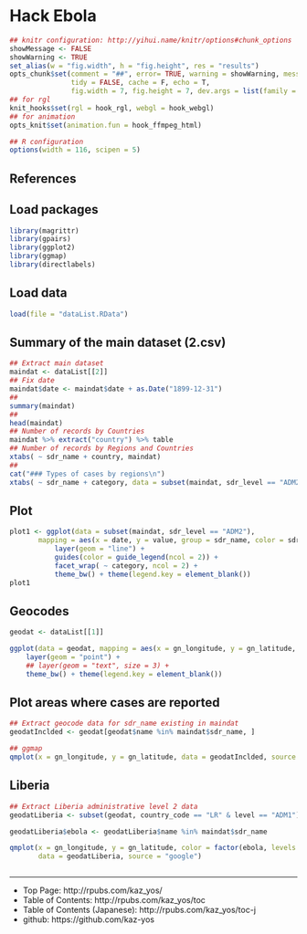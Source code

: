 Hack Ebola
==================
<!--
    ```
-->
```r
## knitr configuration: http://yihui.name/knitr/options#chunk_options
showMessage <- FALSE
showWarning <- TRUE
set_alias(w = "fig.width", h = "fig.height", res = "results")
opts_chunk$set(comment = "##", error= TRUE, warning = showWarning, message = showMessage,
               tidy = FALSE, cache = F, echo = T,
               fig.width = 7, fig.height = 7, dev.args = list(family = "sans"))
## for rgl
knit_hooks$set(rgl = hook_rgl, webgl = hook_webgl)
## for animation
opts_knit$set(animation.fun = hook_ffmpeg_html)

## R configuration
options(width = 116, scipen = 5)
```
<!--
    ``` ```
-->

References
--------------------

Load packages
--------------------
```r
library(magrittr)
library(gpairs)
library(ggplot2)
library(ggmap)
library(directlabels)

```

Load data
--------------------
```r
load(file = "dataList.RData")

```

Summary of the main dataset (2.csv)
--------------------
```r
## Extract main dataset
maindat <- dataList[[2]]
## Fix date
maindat$date <- maindat$date + as.Date("1899-12-31")
##
summary(maindat)
##
head(maindat)
## Number of records by Countries
maindat %>% extract("country") %>% table
## Number of records by Regions and Countries
xtabs( ~ sdr_name + country, maindat)
## 
cat("### Types of cases by regions\n")
xtabs( ~ sdr_name + category, data = subset(maindat, sdr_level == "ADM2"))

```

Plot
--------------------
```r
plot1 <- ggplot(data = subset(maindat, sdr_level == "ADM2"),
       mapping = aes(x = date, y = value, group = sdr_name, color = sdr_name)) +
           layer(geom = "line") +
           guides(color = guide_legend(ncol = 2)) +
           facet_wrap( ~ category, ncol = 2) + 
           theme_bw() + theme(legend.key = element_blank())
plot1

```

Geocodes
--------------------
```r
geodat <- dataList[[1]]

ggplot(data = geodat, mapping = aes(x = gn_longitude, y = gn_latitude, label = name)) +
    layer(geom = "point") + 
    ## layer(geom = "text", size = 3) +
    theme_bw() + theme(legend.key = element_blank())

```

Plot areas where cases are reported
--------------------
```r
## Extract geocode data for sdr_name existing in maindat
geodatInclded <- geodat[geodat$name %in% maindat$sdr_name, ]

## ggmap
qmplot(x = gn_longitude, y = gn_latitude, data = geodatInclded, source = "google")

```


Liberia
--------------------
```r
## Extract Liberia administrative level 2 data
geodatLiberia <- subset(geodat, country_code == "LR" & level == "ADM1")

geodatLiberia$ebola <- geodatLiberia$name %in% maindat$sdr_name

qmplot(x = gn_longitude, y = gn_latitude, color = factor(ebola, levels = c(TRUE,FALSE)),
       data = geodatLiberia, source = "google")



```


--------------------
- Top Page: http://rpubs.com/kaz_yos/
- Table of Contents: http://rpubs.com/kaz_yos/toc
- Table of Contents (Japanese): http://rpubs.com/kaz_yos/toc-j
- github: https://github.com/kaz-yos
